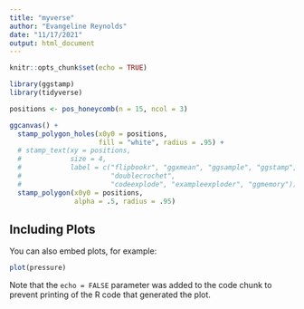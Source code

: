 ```yaml
---
title: "myverse"
author: "Evangeline Reynolds"
date: "11/17/2021"
output: html_document
---
```


```r
knitr::opts_chunk$set(echo = TRUE)
```


```r
library(ggstamp)
library(tidyverse)

positions <- pos_honeycomb(n = 15, ncol = 3)

ggcanvas() + 
  stamp_polygon_holes(x0y0 = positions, 
                      fill = "white", radius = .95) + 
  # stamp_text(xy = positions,
  #            size = 4,
  #            label = c("flipbookr", "ggxmean", "ggsample", "ggstamp",
  #                      "doublecrochet",
  #                      "codeexplode", "exampleexploder", "ggmemory")) + 
  stamp_polygon(x0y0 = positions,
                alpha = .5, radius = .95)

```

## Including Plots

You can also embed plots, for example:

```r
plot(pressure)
```

Note that the `echo = FALSE` parameter was added to the code chunk to prevent printing of the R code that generated the plot.
